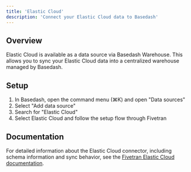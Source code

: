 ```yaml
---
title: 'Elastic Cloud'
description: 'Connect your Elastic Cloud data to Basedash'
---
```


## Overview

Elastic Cloud is available as a data source via Basedash Warehouse. This allows you to sync your Elastic Cloud data into a centralized warehouse managed by Basedash.

## Setup

1. In Basedash, open the command menu (⌘K) and open "Data sources"
2. Select "Add data source"
3. Search for "Elastic Cloud"
4. Select Elastic Cloud and follow the setup flow through Fivetran

## Documentation

For detailed information about the Elastic Cloud connector, including schema information and sync behavior, see the [Fivetran Elastic Cloud documentation](https://fivetran.com/docs/connectors/databases/elasticsearch/elastic-cloud-setup-guide).

